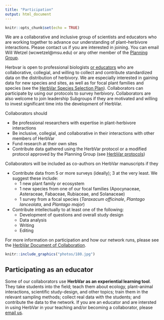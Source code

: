```yaml
---
title: "Participation"
output: html_document
---
```


```r
knitr::opts_chunk$set(echo = TRUE)
```

We are a collaborative and inclusive group of scientists and educators who are working together to advance our understanding of plant--herbivore interactions. Please contact us if you are interested in joining. You can email Will Wetzel (wcwetzel@msu.edu) or any other member of the [Planning Group](leadership.html).

Herbvar is open to professional biologists [or educators](#edu) who are collaborative, collegial, and willing to collect and contribute standardized data on the distribution of herbivory. We are especially interested in gaining data for new species and sites, as well as for focal plant families and species (see the [HerbVar Species Selection Plan](protocols/HerbVar Species Selection Plan.pdf)). Collaborators can participate by using our protocols to survey herbivory. Collaborators are also welcome to join leadership Subgroups if they are motivated and willing to invest significant time into the development of HerbVar.

Collaborators should

* Be professional researchers with expertise in plant-herbivore interactions
* Be inclusive, collegial, and collaborative in their interactions with other members of HerbVar
* Fund research at their own sites
* Contribute data gathered using the HerbVar protocol or a modified protocol approved by the Planning Group (see [HerbVar protocols](protocols.html))

Collaborators will be included as co-authors on HerbVar manuscripts if they

* Contribute data from 5 or more surveys (ideally); 3 at the very least. We suggest these include:
  + 1 new plant family or ecosystem
  + 1 new species from one of our focal families (Apocynaceae, Asteraceae, Fabaceae, Rubiaceae, and Solanaceae)
  + 1 survey from a focal species (_Taraxacum officinale_, _Plantago lanceolata_, and _Plantago major_)
* Contribute intellectually to at least one of the following:
  + Development of questions and overall study design
  + Data analysis
  + Writing
  + Editing

For more information on participation and how our network runs, please see the [HerbVar Document of Collaboration](/protocols/HerbVar Document of Collaboration.pdf).

```r
knitr::include_graphics("photos/180.jpg")
```


## Participating as an educator {#edu}
Some of our collaborators use **HerbVar as an experiential learning tool**. They take students into the field; teach them about ecology, plant--animal interactions, scientific study-design, and other topics; train them in the relevant sampling methods; collect real data with the students; and contribute the data to the network. If you are an educator and are intersted in using HerbVar in your teaching and/or becoming a collaborator, please [email us](leadership.html).



